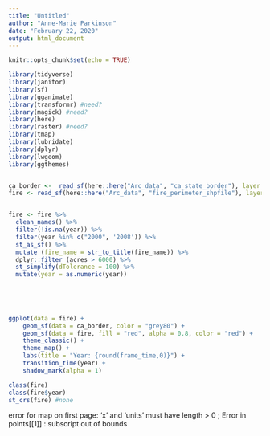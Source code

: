 ```yaml
---
title: "Untitled"
author: "Anne-Marie Parkinson"
date: "February 22, 2020"
output: html_document
---
```


```r
knitr::opts_chunk$set(echo = TRUE)
```

```r
library(tidyverse)
library(janitor)
library(sf) 
library(gganimate)
library(transformr) #need?
library(magick) #need?
library(here)
library(raster) #need?
library(tmap)
library(lubridate)
library(dplyr)
library(lwgeom)
library(ggthemes)


ca_border <-  read_sf(here::here("Arc_data", "ca_state_border"), layer = "CA_State_TIGER2016")
fire <- read_sf(here::here("Arc_data", "fire_perimeter_shpfile"), layer = "fire_perimeters" ) 


fire <- fire %>% 
  clean_names() %>%  
  filter(!is.na(year)) %>% 
  filter(year %in% c("2000", '2008')) %>% 
  st_as_sf() %>% 
  mutate (fire_name = str_to_title(fire_name)) %>% 
  dplyr::filter (acres > 6000) %>% 
  st_simplify(dTolerance = 100) %>% 
  mutate(year = as.numeric(year))  
  
  

 

ggplot(data = fire) +
    geom_sf(data = ca_border, color = "grey80") +
    geom_sf(data = fire, fill = "red", alpha = 0.8, color = "red") +
    theme_classic() +
    theme_map() +
    labs(title = "Year: {round(frame_time,0)}") +
    transition_time(year) +
    shadow_mark(alpha = 1)

class(fire)
class(fire$year)
st_crs(fire) #none

```
error for map on first page: 'x' and 'units' must have length > 0 ; 
Error in points[[1]] : subscript out of bounds

